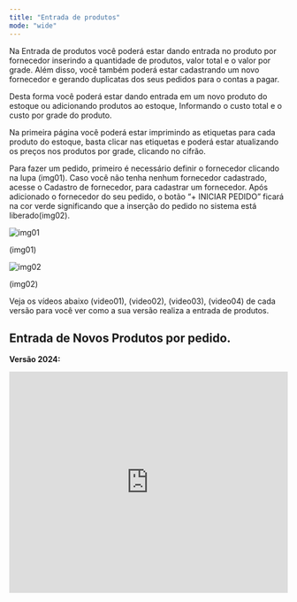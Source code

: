 ```yaml
---
title: "Entrada de produtos"
mode: "wide"
---
```


Na Entrada de produtos você poderá estar dando entrada no produto por fornecedor inserindo a quantidade de produtos, valor total e o valor por grade. Além disso, você também poderá estar cadastrando um novo fornecedor e gerando duplicatas dos seus pedidos para o contas a pagar.

Desta forma você poderá estar dando entrada em um novo produto do estoque ou adicionando produtos ao estoque, Informando o custo total e o custo por grade do produto.

Na primeira página você poderá estar imprimindo as etiquetas para cada produto do estoque, basta clicar nas etiquetas e poderá estar atualizando os preços nos produtos por grade, clicando no cifrão.

Para fazer um pedido, primeiro é necessário definir o fornecedor clicando na lupa (img01). Caso você não tenha nenhum fornecedor cadastrado, acesse o Cadastro de fornecedor, para cadastrar um fornecedor. Após adicionado o fornecedor do seu pedido, o botão “\+ INICIAR PEDIDO” ficará na cor verde significando que a inserção do pedido no sistema está liberado(img02).

![img01](https://file.notion.so/f/f/75bd09c2-1c6e-403f-8932-d67de392168a/c0ba3531-b49c-497a-a439-d422fadee390/Untitled.png?table=block&id=1292c544-c661-49df-b928-d6b0d32e3b71&spaceId=75bd09c2-1c6e-403f-8932-d67de392168a&expirationTimestamp=1744329600000&signature=ppCVjoq57Zsc8b8i6EgOIW8OkmA4mFeTHM0lTQH2vRs&downloadName=Untitled.png)

(img01)

![img02](https://file.notion.so/f/f/75bd09c2-1c6e-403f-8932-d67de392168a/f3443873-d9af-4fc9-9fc5-fd059ab8d312/Untitled.png?table=block&id=9973d613-5e71-4520-bbf2-76f5b5e17ca7&spaceId=75bd09c2-1c6e-403f-8932-d67de392168a&expirationTimestamp=1744329600000&signature=ktOsdvGpKC4WCcVQuVrEAkdiFSW8QrkwVVUnFI1yIJ4&downloadName=Untitled.png)

(img02)

Veja os vídeos abaixo (video01), (video02), (video03), (video04) de cada versão para você ver como a sua versão realiza a entrada de produtos.

## Entrada de Novos Produtos por pedido.

**Versão 2024:**

<iframe width="100%" height="400" src="https://www.youtube.com/embed/LDQb3eNypOo" title="Como realizar a entrada dos produtos?| Produtos Aguhlão Web" frameborder="0" allow="accelerometer; autoplay; clipboard-write; encrypted-media; gyroscope; picture-in-picture; web-share" referrerpolicy="strict-origin-when-cross-origin" allowfullscreen />

**Versão 2023:**

<iframe width="100%" height="400" src="https://www.youtube.com/embed/EFa5gQDJars" title="Como fazer Pedido de Produto e Adicionar os itens no estoque  Entrada | Produtos Agulhão Web" frameborder="0" allow="accelerometer; autoplay; clipboard-write; encrypted-media; gyroscope; picture-in-picture; web-share" referrerpolicy="strict-origin-when-cross-origin" allowfullscreen />

**Versão 2022:**

<iframe width="100%" height="400" src="https://www.youtube.com/embed/-BLRosJZjEw" title="Como fazer a Entrada de Produto  existente  | Produtos Agulhão Web" frameborder="0" allow="accelerometer; autoplay; clipboard-write; encrypted-media; gyroscope; picture-in-picture; web-share" referrerpolicy="strict-origin-when-cross-origin" allowfullscreen />

**Versão 2020:**

<iframe width="100%" height="400" src="https://www.youtube.com/embed/Bm2nEmsp2xs" title="Entrada de produtos - Novo produto" frameborder="0" allow="accelerometer; autoplay; clipboard-write; encrypted-media; gyroscope; picture-in-picture; web-share" referrerpolicy="strict-origin-when-cross-origin" allowfullscreen />